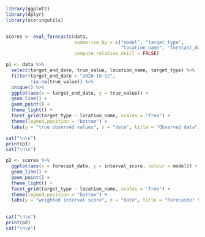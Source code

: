 ```r

library(ggplot2)
library(dplyr)
library(scoringutils)


scores <- eval_forecasts(data, 
                         summarise_by = c("model", "target_type", 
                                          "location_name", "forecast_date"), 
                         compute_relative_skill = FALSE)

p1 <- data %>%
  select(target_end_date, true_value, location_name, target_type) %>%
  filter(target_end_date > "2020-10-12", 
         !is.na(true_value)) %>%
  unique() %>%
  ggplot(aes(x = target_end_date, y = true_value)) + 
  geom_line() + 
  geom_point() + 
  theme_light() + 
  facet_grid(target_type ~ location_name, scales = "free") + 
  theme(legend.position = "bottom") + 
  labs(y = "true observed values", x = "date", title = "Observed data")

cat("\n\n")
print(p1)
cat("\n\n")
```


```r

p2 <- scores %>%
  ggplot(aes(x = forecast_date, y = interval_score, colour = model)) + 
  geom_line() + 
  geom_point() + 
  theme_light() + 
  facet_grid(target_type ~ location_name, scales = "free") + 
  theme(legend.position = "bottom") +
  labs(y = "weighted interval score", x = "date", title = "Forecaster Scores")
  

cat("\n\n")
print(p2)
cat("\n\n")
```
